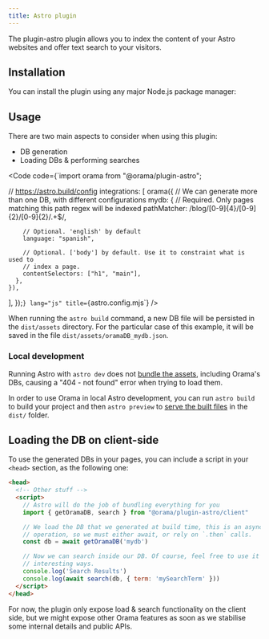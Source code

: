 ```yaml
---
title: Astro plugin
---
```


The plugin-astro plugin allows you to index the content of your Astro websites and offer text search to your visitors.

## Installation

You can install the plugin using any major Node.js package manager:

<Install pkg="@orama/plugin-astro" />

## Usage

There are two main aspects to consider when using this plugin:

- DB generation
- Loading DBs & performing searches

<Code code={`import orama from "@orama/plugin-astro";

// https://astro.build/config
  integrations: [
    orama({
      // We can generate more than one DB, with different configurations
      mydb: {
        // Required. Only pages matching this path regex will be indexed
        pathMatcher: /blog\/[0-9]{4}\/[0-9]{2}\/[0-9]{2}\/.+$/,

        // Optional. 'english' by default
        language: "spanish",

        // Optional. ['body'] by default. Use it to constraint what is used to
        // index a page.
        contentSelectors: ["h1", "main"],
      },
    }),
  ],
});`} lang="js" title={`astro.config.mjs`} />

When running the `astro build` command, a new DB file will be persisted in the `dist/assets` directory. For the particular case of this example, it will be saved in the file `dist/assets/oramaDB_mydb.json`.

### Local development

Running Astro with `astro dev` does not [bundle the assets](https://docs.astro.build/en/reference/cli-reference/#astro-dev), including Orama's DBs, causing a "404 - not found" error when trying to load them.

In order to use Orama in local Astro development, you can run `astro build` to build your project and then `astro preview` to [serve the built files](https://docs.astro.build/en/reference/cli-reference/#astro-preview) in the `dist/` folder.

## Loading the DB on client-side

To use the generated DBs in your pages, you can include a script in your `<head>` section, as the following one:

```html copy
<head>
  <!-- Other stuff -->
  <script>
    // Astro will do the job of bundling everything for you
    import { getOramaDB, search } from "@orama/plugin-astro/client"

    // We load the DB that we generated at build time, this is an asynchronous
    // operation, so we must either await, or rely on `.then` calls.
    const db = await getOramaDB('mydb')

    // Now we can search inside our DB. Of course, feel free to use it in more
    // interesting ways.
    console.log('Search Results')
    console.log(await search(db, { term: 'mySearchTerm' }))
  </script>
</head>
```

For now, the plugin only expose load & search functionality on the client side, but we might expose other Orama features as soon as we stabilise some internal details and public APIs.
